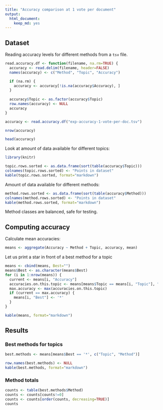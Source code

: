 ---
title: "Accuracy comparison at 1 vote per document"
output: 
  html_document: 
    keep_md: yes
---

## Dataset

Reading accuracy levels for different methods from a `tsv` file.

```{r}

read.accuracy.df <- function(filename, na.rm=TRUE) {
  accuracy <- read.delim(filename, header=FALSE)
  names(accuracy) <- c("Method", "Topic", "Accuracy")

  if (na.rm) {
    accuracy <- accuracy[!is.na(accuracy$Accuracy), ]
  }
  
  accuracy$Topic <- as.factor(accuracy$Topic)
  row.names(accuracy) <- NULL
  accuracy
}

accuracy <- read.accuracy.df("exp-accuracy-1-vote-per-doc.tsv")

nrow(accuracy)

head(accuracy)

```

Look at amount of data available for different topics:

```{r results='asis'}
library(knitr)

topic.rows.sorted <- as.data.frame(sort(table(accuracy$Topic)))
colnames(topic.rows.sorted) <- "Points in dataset"
kable(topic.rows.sorted, format="markdown")

```

Amount of data available for different methods:

```{r results='asis'}

method.rows.sorted <- as.data.frame(sort(table(accuracy$Method)))
colnames(method.rows.sorted) <- "Points in dataset"
kable(method.rows.sorted, format="markdown")

```

Method classes are balanced, safe for testing.

## Computing accuracy

Calculate mean accuracies:

```{r}

means <- aggregate(Accuracy ~ Method + Topic, accuracy, mean)

```

Let us print a star in front of a best method for a topic

```{r results='asis'}

means <- cbind(means, Best="")
means$Best <- as.character(means$Best)
for (i in 1:nrow(means)) {
  current <- means[i, "Accuracy"]
  accuracies.on.this.topic <- means[means$Topic == means[i, "Topic"], "Accuracy"]
  max.accuracy <- max(accuracies.on.this.topic)
  if (current == max.accuracy) {
    means[i, "Best"] <- '*'
  }
}

kable(means, format="markdown")

```

## Results

### Best methods for topics

```{r results='asis'}

best.methods <- means[means$Best == '*', c("Topic", "Method")]

row.names(best.methods) <- NULL
kable(best.methods, format="markdown")

```

### Method totals

```{r}

counts <- table(best.methods$Method)
counts <- counts[counts!=0]
counts <- counts[order(counts, decreasing=TRUE)]
counts

```
